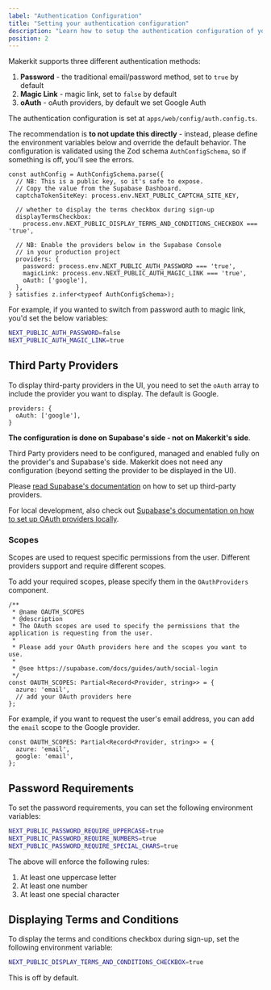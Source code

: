 ```yaml
---
label: "Authentication Configuration"
title: "Setting your authentication configuration"
description: "Learn how to setup the authentication configuration of your Next.js Supabase application"
position: 2
---
```


Makerkit supports three different authentication methods:

1. **Password** - the traditional email/password method, set to `true` by default
2. **Magic Link** - magic link, set to `false` by default
3. **oAuth** - oAuth providers, by default we set Google Auth

The authentication configuration is set at `apps/web/config/auth.config.ts`.

The recommendation is **to not update this directly** - instead, please define the environment variables below and override the default behavior. The configuration is validated using the Zod schema `AuthConfigSchema`, so if something is off, you'll see the errors.

```tsx
const authConfig = AuthConfigSchema.parse({
  // NB: This is a public key, so it's safe to expose.
  // Copy the value from the Supabase Dashboard.
  captchaTokenSiteKey: process.env.NEXT_PUBLIC_CAPTCHA_SITE_KEY,

  // whether to display the terms checkbox during sign-up
  displayTermsCheckbox:
    process.env.NEXT_PUBLIC_DISPLAY_TERMS_AND_CONDITIONS_CHECKBOX === 'true',

  // NB: Enable the providers below in the Supabase Console
  // in your production project
  providers: {
    password: process.env.NEXT_PUBLIC_AUTH_PASSWORD === 'true',
    magicLink: process.env.NEXT_PUBLIC_AUTH_MAGIC_LINK === 'true',
    oAuth: ['google'],
  },
} satisfies z.infer<typeof AuthConfigSchema>);
```

For example, if you wanted to switch from password auth to magic link, you'd set the below variables:

```bash
NEXT_PUBLIC_AUTH_PASSWORD=false
NEXT_PUBLIC_AUTH_MAGIC_LINK=true
```

## Third Party Providers

To display third-party providers in the UI, you need to set the `oAuth` array to include the provider you want to display. The default is Google.

```tsx
providers: {
  oAuth: ['google'],
}
```

**The configuration is done on Supabase's side - not on Makerkit's side**.

Third Party providers need to be configured, managed and enabled fully on the provider's and Supabase's side. Makerkit does not need any configuration (beyond setting the provider to be displayed in the UI).

Please [read Supabase's documentation](https://supabase.com/docs/guides/auth/social-login) on how to set up third-party providers.

For local development, also check out [Supabase's documentation on how to set up OAuth providers locally](https://supabase.com/docs/guides/cli/managing-config).

### Scopes

Scopes are used to request specific permissions from the user. Different providers support and require different scopes.

To add your required scopes, please specify them in the `OAuthProviders` component.

```tsx title="packages/features/auth/src/components/oauth-providers.tsx"
/**
 * @name OAUTH_SCOPES
 * @description
 * The OAuth scopes are used to specify the permissions that the application is requesting from the user.
 *
 * Please add your OAuth providers here and the scopes you want to use.
 *
 * @see https://supabase.com/docs/guides/auth/social-login
 */
const OAUTH_SCOPES: Partial<Record<Provider, string>> = {
  azure: 'email',
  // add your OAuth providers here
};
```

For example, if you want to request the user's email address, you can add the `email` scope to the Google provider.

```tsx title="packages/features/auth/src/components/oauth-providers.tsx"
const OAUTH_SCOPES: Partial<Record<Provider, string>> = {
  azure: 'email',
  google: 'email',
};
```

## Password Requirements

To set the password requirements, you can set the following environment variables:

```bash
NEXT_PUBLIC_PASSWORD_REQUIRE_UPPERCASE=true
NEXT_PUBLIC_PASSWORD_REQUIRE_NUMBERS=true
NEXT_PUBLIC_PASSWORD_REQUIRE_SPECIAL_CHARS=true
```

The above will enforce the following rules:
1. At least one uppercase letter
2. At least one number
3. At least one special character

## Displaying Terms and Conditions

To display the terms and conditions checkbox during sign-up, set the following environment variable:

```bash
NEXT_PUBLIC_DISPLAY_TERMS_AND_CONDITIONS_CHECKBOX=true
```

This is off by default.